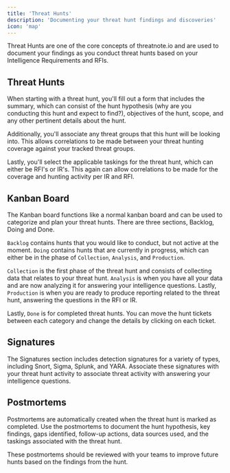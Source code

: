 ```yaml
---
title: 'Threat Hunts'
description: 'Documenting your threat hunt findings and discoveries'
icon: 'map'
---
```


Threat Hunts are one of the core concepts of threatnote.io and are used to document your findings as you conduct threat hunts based on your Intelligence Requirements and RFIs. 

## Threat Hunts

When starting with a threat hunt, you'll fill out a form that includes the summary, which can consist of the hunt hypothesis (why are you conducting this hunt and expect to find?), objectives of the hunt, scope, and any other pertinent details about the hunt. 

Additionally, you'll associate any threat groups that this hunt will be looking into. This allows correlations to be made between your threat hunting coverage against your tracked threat groups.

Lastly, you'll select the applicable taskings for the threat hunt, which can either be RFI's or IR's. This again can allow correlations to be made for the coverage and hunting activity per IR and RFI.

## Kanban Board

The Kanban board functions like a normal kanban board and can be used to categorize and plan your threat hunts. There are three sections, Backlog, Doing and Done.

`Backlog` contains hunts that you would like to conduct, but not active at the moment. `Doing` contains hunts that are currently in progress, which can either be in the phase of `Collection`, `Analysis`, and `Production`. 

`Collection` is the first phase of the threat hunt and consists of collecting data that relates to your threat hunt. `Analysis` is when you have all your data and are now analyzing it for answering your intelligence questions. Lastly, `Production` is when you are ready to produce reporting related to the threat hunt, answering the questions in the RFI or IR.

Lastly, `Done` is for completed threat hunts. You can move the hunt tickets between each category and change the details by clicking on each ticket.

## Signatures

The Signatures section includes detection signatures for a variety of types, including Snort, Sigma, Splunk, and YARA. Associate these signatures with your threat hunt activity to associate threat activity with answering your intelligence questions. 

## Postmortems

Postmortems are automatically created when the threat hunt is marked as completed. Use the postmortems to document the hunt hypothesis, key findings, gaps identified, follow-up actions, data sources used, and the taskings associated with the threat hunt. 

These postmortems should be reviewed with your teams to improve future hunts based on the findings from the hunt. 